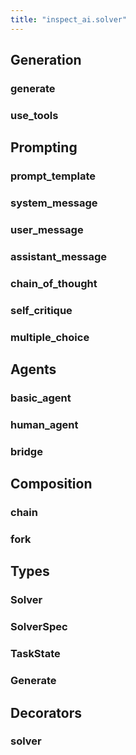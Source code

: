 ```yaml
---
title: "inspect_ai.solver"
---
```


## Generation

### generate
### use_tools

## Prompting

### prompt_template
### system_message
### user_message
### assistant_message
### chain_of_thought
### self_critique
### multiple_choice

## Agents

### basic_agent
### human_agent
### bridge

## Composition

### chain
### fork

## Types

### Solver
### SolverSpec
### TaskState
### Generate

## Decorators

### solver
